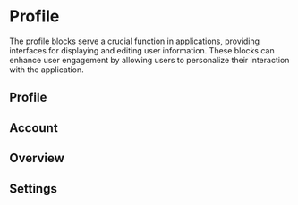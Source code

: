 
# Profile

The profile blocks serve a crucial function in applications, providing interfaces for displaying and editing user information. These blocks can enhance user engagement by allowing users to personalize their interaction with the application.

## Profile
<StoryRenderer path="blocks/Profile.story.tsx" name="Profile"/>

## Account
<StoryRenderer path="blocks/Profile.story.tsx" name="Account"/>

## Overview
<StoryRenderer path="blocks/Profile.story.tsx" name="Overview"/>

## Settings
<StoryRenderer path="blocks/Profile.story.tsx" name="Settings"/>
